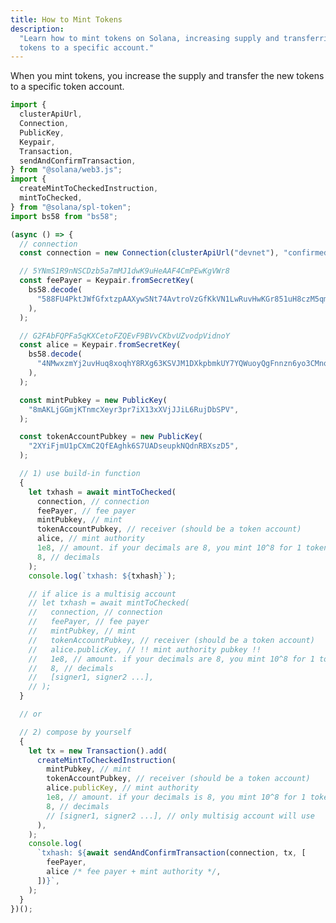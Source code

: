 ```yaml
---
title: How to Mint Tokens
description:
  "Learn how to mint tokens on Solana, increasing supply and transferring new
  tokens to a specific account."
---
```


When you mint tokens, you increase the supply and transfer the new tokens to a
specific token account.

```typescript title="mint-tokens.ts"
import {
  clusterApiUrl,
  Connection,
  PublicKey,
  Keypair,
  Transaction,
  sendAndConfirmTransaction,
} from "@solana/web3.js";
import {
  createMintToCheckedInstruction,
  mintToChecked,
} from "@solana/spl-token";
import bs58 from "bs58";

(async () => {
  // connection
  const connection = new Connection(clusterApiUrl("devnet"), "confirmed");

  // 5YNmS1R9nNSCDzb5a7mMJ1dwK9uHeAAF4CmPEwKgVWr8
  const feePayer = Keypair.fromSecretKey(
    bs58.decode(
      "588FU4PktJWfGfxtzpAAXywSNt74AvtroVzGfKkVN1LwRuvHwKGr851uH8czM5qm4iqLbs1kKoMKtMJG4ATR7Ld2",
    ),
  );

  // G2FAbFQPFa5qKXCetoFZQEvF9BVvCKbvUZvodpVidnoY
  const alice = Keypair.fromSecretKey(
    bs58.decode(
      "4NMwxzmYj2uvHuq8xoqhY8RXg63KSVJM1DXkpbmkUY7YQWuoyQgFnnzn6yo3CMnqZasnNPNuAT2TLwQsCaKkUddp",
    ),
  );

  const mintPubkey = new PublicKey(
    "8mAKLjGGmjKTnmcXeyr3pr7iX13xXVjJJiL6RujDbSPV",
  );

  const tokenAccountPubkey = new PublicKey(
    "2XYiFjmU1pCXmC2QfEAghk6S7UADseupkNQdnRBXszD5",
  );

  // 1) use build-in function
  {
    let txhash = await mintToChecked(
      connection, // connection
      feePayer, // fee payer
      mintPubkey, // mint
      tokenAccountPubkey, // receiver (should be a token account)
      alice, // mint authority
      1e8, // amount. if your decimals are 8, you mint 10^8 for 1 token.
      8, // decimals
    );
    console.log(`txhash: ${txhash}`);

    // if alice is a multisig account
    // let txhash = await mintToChecked(
    //   connection, // connection
    //   feePayer, // fee payer
    //   mintPubkey, // mint
    //   tokenAccountPubkey, // receiver (should be a token account)
    //   alice.publicKey, // !! mint authority pubkey !!
    //   1e8, // amount. if your decimals are 8, you mint 10^8 for 1 token.
    //   8, // decimals
    //   [signer1, signer2 ...],
    // );
  }

  // or

  // 2) compose by yourself
  {
    let tx = new Transaction().add(
      createMintToCheckedInstruction(
        mintPubkey, // mint
        tokenAccountPubkey, // receiver (should be a token account)
        alice.publicKey, // mint authority
        1e8, // amount. if your decimals is 8, you mint 10^8 for 1 token.
        8, // decimals
        // [signer1, signer2 ...], // only multisig account will use
      ),
    );
    console.log(
      `txhash: ${await sendAndConfirmTransaction(connection, tx, [
        feePayer,
        alice /* fee payer + mint authority */,
      ])}`,
    );
  }
})();
```
